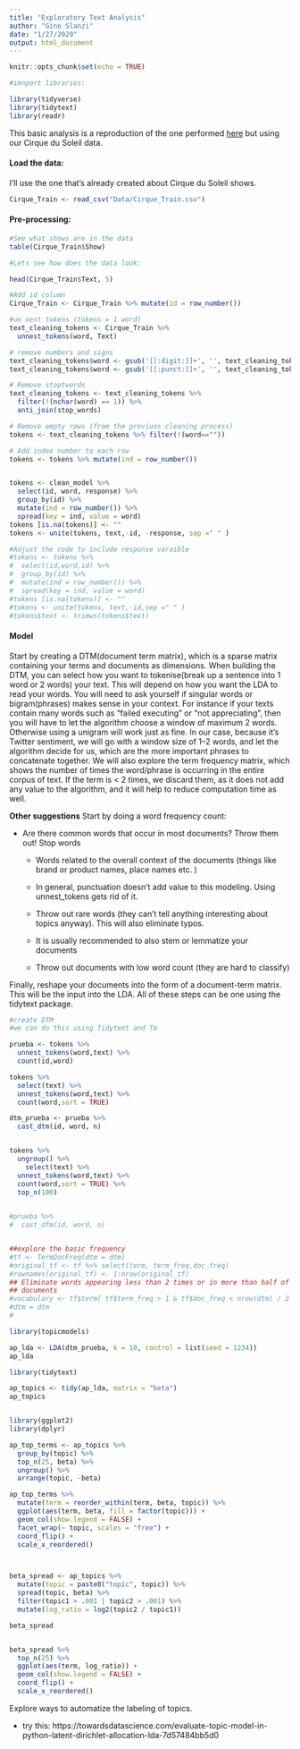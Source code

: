 ```yaml
---
title: "Exploratory Text Analysis"
author: "Gino Slanzi"
date: "1/27/2020"
output: html_document
---
```


```r
knitr::opts_chunk$set(echo = TRUE)
```

```r
#imnport libraries:

library(tidyverse)
library(tidytext)
library(readr)

```


This basic analysis is a reproduction of the one performed [here](https://towardsdatascience.com/beginners-guide-to-lda-topic-modelling-with-r-e57a5a8e7a25) but using our Cirque du Soleil data.

#### Load the data:

I'll use the one that's already created about Cirque du Soleil shows.
```r

Cirque_Train <- read_csv("Data/Cirque_Train.csv")
```


#### Pre-processing:

```r
#See what shows are in the data
table(Cirque_Train$Show)
```

```r
#Lets see how does the data look:

head(Cirque_Train$Text, 5)

#Add id column
Cirque_Train <- Cirque_Train %>% mutate(id = row_number())


```

```r
#un nest tokens (tokens = 1 word)
text_cleaning_tokens <- Cirque_Train %>% 
  unnest_tokens(word, Text)

# remove numbers and signs
text_cleaning_tokens$word <- gsub('[[:digit:]]+', '', text_cleaning_tokens$word)
text_cleaning_tokens$word <- gsub('[[:punct:]]+', '', text_cleaning_tokens$word)

# Remove stoptwords
text_cleaning_tokens <- text_cleaning_tokens %>% 
  filter(!(nchar(word) == 1)) %>% 
  anti_join(stop_words)

# Remove empty rows (from the previuos cleaning process)
tokens <- text_cleaning_tokens %>% filter(!(word==""))

# Add index number to each row
tokens <- tokens %>% mutate(ind = row_number())


tokens <- clean_model %>% 
  select(id, word, response) %>%
  group_by(id) %>%
  mutate(ind = row_number()) %>%
  spread(key = ind, value = word)
tokens [is.na(tokens)] <- ""
tokens <- unite(tokens, text,-id, -response, sep =" " )

#Adjust the code to include response varaible
#tokens <- tokens %>% 
#  select(id,word,id) %>%
#  group_by(id) %>% 
#  mutate(ind = row_number()) %>%
#  spread(key = ind, value = word)
#tokens [is.na(tokens)] <- ""
#tokens <- unite(tokens, text,-id,sep =" " )
#tokens$text <- trimws(tokens$text)
```

#### Model

Start by creating a DTM(document term matrix), which is a sparse matrix containing your terms and documents as dimensions. When building the DTM, you can select how you want to tokenise(break up a sentence into 1 word or 2 words) your text. This will depend on how you want the LDA to read your words. You will need to ask yourself if singular words or bigram(phrases) makes sense in your context. For instance if your texts contain many words such as “failed executing” or “not appreciating”, then you will have to let the algorithm choose a window of maximum 2 words. Otherwise using a unigram will work just as fine. In our case, because it’s Twitter sentiment, we will go with a window size of 1–2 words, and let the algorithm decide for us, which are the more important phrases to concatenate together. We will also explore the term frequency matrix, which shows the number of times the word/phrase is occurring in the entire corpus of text. If the term is < 2 times, we discard them, as it does not add any value to the algorithm, and it will help to reduce computation time as well.


**Other suggestions**
Start by doing a word frequency count:

* Are there common words that occur in most documents? Throw them out!
Stop words

  * Words related to the overall context of the documents (things like brand or product names, place names etc. )
  
  * In general, punctuation doesn't add value to this modeling. Using unnest_tokens gets rid of it.
  
  * Throw out rare words (they can’t tell anything interesting about topics anyway). This will also eliminate typos.
  
  * It is usually recommended to also stem or lemmatize your documents

  * Throw out documents with low word count (they are hard to classify)

Finally, reshape your documents into the form of a document-term matrix. This will be the input into the LDA. All of these steps can be one using the tidytext package.

```r
#create DTM
#we can do this using Tidytext and Tm

prueba <- tokens %>%
  unnest_tokens(word,text) %>%
  count(id,word)

tokens %>%
  select(text) %>%
  unnest_tokens(word,text) %>%
  count(word,sort = TRUE)

dtm_prueba <- prueba %>%
  cast_dtm(id, word, n)


tokens %>%
  ungroup() %>%
    select(text) %>%
  unnest_tokens(word,text) %>%
  count(word,sort = TRUE) %>%
  top_n(100)
  

#prueba %>%
#  cast_dfm(id, word, n)


##explore the basic frequency
#tf <- TermDocFreq(dtm = dtm)
#original_tf <- tf %>% select(term, term_freq,doc_freq)
#rownames(original_tf) <- 1:nrow(original_tf)
## Eliminate words appearing less than 2 times or in more than half of the
## documents
#vocabulary <- tf$term[ tf$term_freq > 1 & tf$doc_freq < nrow(dtm) / 2 ]
#dtm = dtm
#

library(topicmodels)

ap_lda <- LDA(dtm_prueba, k = 10, control = list(seed = 1234))
ap_lda

library(tidytext)

ap_topics <- tidy(ap_lda, matrix = "beta")
ap_topics


library(ggplot2)
library(dplyr)

ap_top_terms <- ap_topics %>%
  group_by(topic) %>%
  top_n(25, beta) %>%
  ungroup() %>%
  arrange(topic, -beta)

ap_top_terms %>%
  mutate(term = reorder_within(term, beta, topic)) %>%
  ggplot(aes(term, beta, fill = factor(topic))) +
  geom_col(show.legend = FALSE) +
  facet_wrap(~ topic, scales = "free") +
  coord_flip() +
  scale_x_reordered()



beta_spread <- ap_topics %>%
  mutate(topic = paste0("topic", topic)) %>%
  spread(topic, beta) %>%
  filter(topic1 > .001 | topic2 > .001) %>%
  mutate(log_ratio = log2(topic2 / topic1))

beta_spread


beta_spread %>%
  top_n(25) %>%
  ggplot(aes(term, log_ratio)) +
  geom_col(show.legend = FALSE) +
  coord_flip() +
  scale_x_reordered()

```

Explore ways to automatize the labeling of topics.

* try this: https://towardsdatascience.com/evaluate-topic-model-in-python-latent-dirichlet-allocation-lda-7d57484bb5d0



